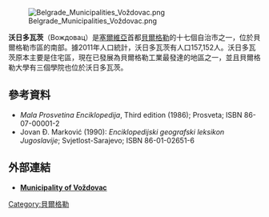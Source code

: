 [[File:Belgrade_Municipalities_Voždovac.png|thumb]]

'''沃日多瓦茨'''（Вождовац）是[[塞爾維亞|塞爾維亞]]首都[[貝爾格勒|貝爾格勒]]的十七個自治市之一，位於貝爾格勒市區的南部。據2011年人口統計，沃日多瓦茨有人口157,152人。沃日多瓦茨原本主要是住宅區，現在已發展為貝爾格勒工業最發達的地區之一，並且貝爾格勒大學有三個學院也位於沃日多瓦茨。
==參考資料==
* ''Mala Prosvetina Enciklopedija'', Third edition (1986); Prosveta; ISBN 86-07-00001-2
* Jovan Đ. Marković (1990): ''Enciklopedijski geografski leksikon Jugoslavije''; Svjetlost-Sarajevo; ISBN 86-01-02651-6
==外部連結==
*'''[http://www.vozdovac.rs/ Municipality of Voždovac] {{Wayback|url=http://www.vozdovac.rs/ |date=20210123150910 }}'''
{{coord|44|47|N|20|29|E|region:RS_type:city_source:GNS-enwiki|display=title}}
[[Category:貝爾格勒|Category:貝爾格勒]]